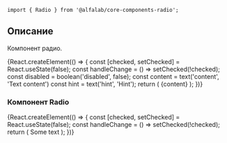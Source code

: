 


<Meta title='Компоненты|Radio' component={Radio} />

<Title>
    Radio ({name}@{version})
</Title>

```tsx
import { Radio } from '@alfalab/core-components-radio';
```

## Описание

Компонент радио.

<Story name='Песочница'>
    {React.createElement(() => {
        const [checked, setChecked] = React.useState(false);
        const handleChange = () => setChecked(!checked);
        const disabled = boolean('disabled', false);
        const content = text('content', 'Text content')
        const hint = text('hint', 'Hint');
        return (
            <Radio
                disabled={disabled}
                onChange={handleChange}
                checked={checked}
                hint={hint}
            >
                {content}
            </Radio>
        );
    })}
</Story>

<Props of={Radio} />

### Компонент Radio

<Preview>
    {React.createElement(() => {
        const [checked, setChecked] = React.useState(false);
        const handleChange = () => setChecked(!checked);
        return (
            <Radio
                onChange={handleChange}
                checked={checked}
                hint="Some description"
            >
                Some text
            </Radio>
        );
    })}
</Preview>
